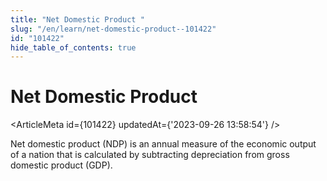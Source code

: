 ```yaml
---
title: "Net Domestic Product "
slug: "/en/learn/net-domestic-product--101422"
id: "101422"
hide_table_of_contents: true
---
```



# Net Domestic Product 

<ArticleMeta id={101422} updatedAt={'2023-09-26 13:58:54'} />
<div className='border-solid border-b border-t-0 my-4 border-[var(--ifm-color-gray-300)]' />

Net domestic product (NDP) is an annual measure of the economic output of a nation that is calculated by subtracting depreciation from gross domestic product (GDP).
